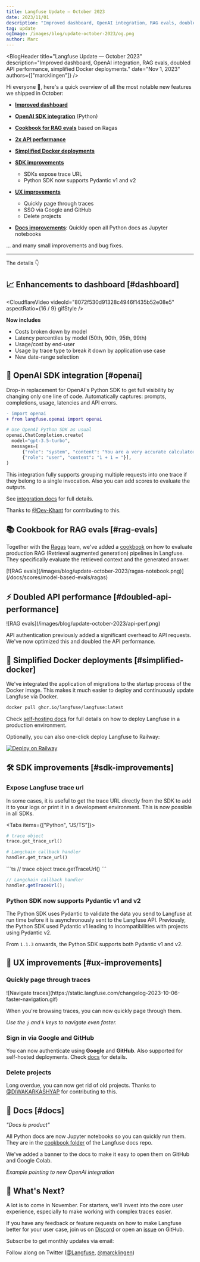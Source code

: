 ```yaml
---
title: Langfuse Update — October 2023
date: 2023/11/01
description: "Improved dashboard, OpenAI integration, RAG evals, doubled API speed, simplified Docker deployments."
tag: update
ogImage: /images/blog/update-october-2023/og.png
author: Marc
---
```



<BlogHeader
  title="Langfuse Update — October 2023"
  description="Improved dashboard, OpenAI integration, RAG evals, doubled API performance, simplified Docker deployments."
  date="Nov 1, 2023"
  authors={["marcklingen"]}
/>

Hi everyone 👋, here's a quick overview of all the most notable new features we shipped in October:

- [**Improved dashboard**](#dashboard)

- [**OpenAI SDK integration**](#openai) (Python)

- [**Cookbook for RAG evals**](#rag-evals) based on Ragas

- [**2x API performance**](#doubled-api-performance)

- [**Simplified Docker deployments**](#simplified-docker)

- [**SDK improvements**](#sdk-improvements)

  - SDKs expose trace URL
  - Python SDK now supports Pydantic v1 and v2

- [**UX improvements**](#ux-improvements)

  - Quickly page through traces
  - SSO via Google and GitHub
  - Delete projects

- [**Docs improvements**](#docs): Quickly open all Python docs as Jupyter notebooks

... and many small improvements and bug fixes.

---

The details 👇

## 📈 Enhancements to dashboard [#dashboard]

<CloudflareVideo
  videoId="8072f530d91328c4946f1435b52e08e5"
  aspectRatio={16 / 9}
  gifStyle
/>

**Now includes**

- Costs broken down by model
- Latency percentiles by model (50th, 90th, 95th, 99th)
- Usage/cost by end-user
- Usage by trace type to break it down by application use case
- New date-range selection

## 🤖 OpenAI SDK integration [#openai]

Drop-in replacement for OpenAI's Python SDK to get full visibility by changing only one line of code. Automatically captures: prompts, completions, usage, latencies and API errors.

```diff
- import openai
+ from langfuse.openai import openai
```

```python
# Use OpenAI Python SDK as usual
openai.ChatCompletion.create(
  model="gpt-3.5-turbo",
  messages=[
      {"role": "system", "content": "You are a very accurate calculator. You output only the result of the calculation."},
      {"role": "user", "content": "1 + 1 = "}],
)
```

This integration fully supports grouping multiple requests into one trace if they belong to a single invocation. Also you can add scores to evaluate the outputs.

See [integration docs](/docs/integrations/openai) for full details.

Thanks to [@Dev-Khant](https://github.com/Dev-Khant) for contributing to this.

## 📚 Cookbook for RAG evals [#rag-evals]

Together with the [Ragas](https://docs.ragas.io/) team, we've added a [cookbook](/docs/scores/model-based-evals/ragas) on how to evaluate production RAG (Retrieval augmented generation) pipelines in Langfuse. They specifically evaluate the retrieved context and the generated answer.

<Frame border>
  [![RAG
  evals](/images/blog/update-october-2023/ragas-notebook.png)](/docs/scores/model-based-evals/ragas)
</Frame>

## ⚡️ Doubled API performance [#doubled-api-performance]

<Frame border>
  ![RAG evals](/images/blog/update-october-2023/api-perf.png)
</Frame>

API authentication previously added a significant overhead to API requests. We've now optimized this and doubled the API performance.

## 🐳 Simplified Docker deployments [#simplified-docker]

We've integrated the application of migrations to the startup process of the Docker image. This makes it much easier to deploy and continuously update Langfuse via Docker.

```bash
docker pull ghcr.io/langfuse/langfuse:latest
```

Check [self-hosting docs](/docs/deployment/self-host) for full details on how to deploy Langfuse in a production environment.

Optionally, you can also one-click deploy Langfuse to Railway:

[![Deploy on Railway](https://railway.app/button.svg)](https://railway.app/template/gmbqa_)

## 🛠 SDK improvements [#sdk-improvements]

### Expose Langfuse trace url

In some cases, it is useful to get the trace URL directly from the SDK to add it to your logs or print it in a development environment. This is now possible in all SDKs.

<Tabs items={["Python", "JS/TS"]}>
<Tab>
```python
# trace object
trace.get_trace_url()
```

```python
# Langchain callback handler
handler.get_trace_url()
```

</Tab>
<Tab>
```ts
// trace object
trace.getTraceUrl()
```

```ts
// Langchain callback handler
handler.getTraceUrl();
```

</Tab>

</Tabs>

### Python SDK now supports Pydantic v1 and v2

The Python SDK uses Pydantic to validate the data you send to Langfuse at run time before it is asynchronously sent to the Langfuse API. Previously, the Python SDK used Pydantic v1 leading to incompatibilities with projects using Pydantic v2.

From `1.1.3` onwards, the Python SDK supports both Pydantic v1 and v2.

## 🎨 UX improvements [#ux-improvements]

### Quickly page through traces

<Frame>
  ![Navigate
  traces](https://static.langfuse.com/changelog-2023-10-06-faster-navigation.gif)
</Frame>

When you're browsing traces, you can now quickly page through them.

_Use the `j` and `k` keys to navigate even faster._

### Sign in via Google and GitHub

You can now authenticate using **Google** and **GitHub**. Also supported for self-hosted deployments. Check [docs](/docs/deployment/self-host) for details.

### Delete projects

Long overdue, you can now get rid of old projects. Thanks to [@DIWAKARKASHYAP](https://github.com/DIWAKARKASHYAP) for contributing to this.

## 📖 Docs [#docs]

_"Docs is product"_

All Python docs are now Jupyter notebooks so you can quickly run them. They are in the [cookbook folder](https://github.com/langfuse/langfuse-docs/tree/main/cookbook) of the Langfuse docs repo.

We've added a banner to the docs to make it easy to open them on GitHub and Google Colab.

_Example pointing to new OpenAI integration_

<NotebookBanner src="/cookbook/integration_openai_sdk.ipynb" />

## 🚢 What's Next?

A lot is to come in November. For starters, we'll invest into the core user experience, especially to make working with complex traces easier.

If you have any feedback or feature requests on how to make Langfuse better for your user case, join us on [Discord](/discord) or open an [issue](/issue) on GitHub.


Subscribe to get monthly updates via email:

<ProductUpdateSignup
  source="Product update [September 2023]"
  className="mt-3"
/>

Follow along on Twitter ([@Langfuse](https://twitter.com/langfuse), [@marcklingen](https://twitter.com/marcklingen))
